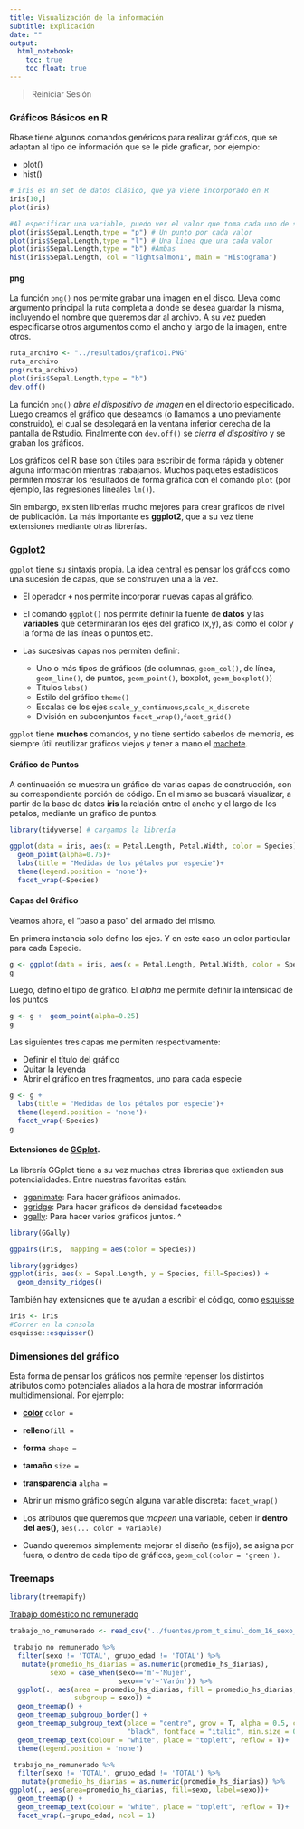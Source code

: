 ```yaml
---
title: Visualización de la información
subtitle: Explicación
date: ""
output:
  html_notebook: 
    toc: true
    toc_float: true 
---
```


> Reiniciar Sesión

### Gráficos Básicos en R

Rbase tiene algunos comandos genéricos para realizar gráficos, que se adaptan al tipo de información que se le pide graficar, por ejemplo:

- plot()
- hist()

```r
# iris es un set de datos clásico, que ya viene incorporado en R
iris[10,]
plot(iris)
```
```r
#Al especificar una variable, puedo ver el valor que toma cada uno de sus registros (Index)
plot(iris$Sepal.Length,type = "p") # Un punto por cada valor
plot(iris$Sepal.Length,type = "l") # Una linea que una cada valor
plot(iris$Sepal.Length,type = "b") #Ambas
hist(iris$Sepal.Length, col = "lightsalmon1", main = "Histograma")
```

#### png
La función `png()` nos permite grabar una imagen en el disco. Lleva como argumento principal la ruta completa a donde se desea guardar la misma, incluyendo el nombre que queremos dar al archivo. A su vez pueden especificarse otros argumentos como el ancho y largo de la imagen, entre otros.  

```r
ruta_archivo <- "../resultados/grafico1.PNG"
ruta_archivo
png(ruta_archivo)
plot(iris$Sepal.Length,type = "b")
dev.off()
```

La función `png()` _abre el dispositivo de imagen_ en el directorio especificado. Luego creamos el gráfico que deseamos (o llamamos a uno previamente construido), el cual se desplegará en la ventana inferior derecha de la pantalla de Rstudio. Finalmente con ```dev.off()``` se _cierra el dispositivo_ y se graban los gráficos. 
           
Los gráficos del R base son útiles para escribir de forma rápida y obtener alguna información mientras trabajamos. Muchos paquetes estadísticos permiten mostrar los resultados de forma gráfica con el comando `plot` (por ejemplo, las regresiones lineales ```lm()```).       
 
Sin embargo, existen librerías mucho mejores para crear gráficos de nivel de publicación. La más importante es __ggplot2__, que a su vez tiene extensiones mediante otras librerías.


### [Ggplot2](http://ggplot2.tidyverse.org/reference/)


`ggplot` tiene su sintaxis propia. La idea central es pensar los gráficos como una sucesión de capas, que se construyen una a la vez.    

- El operador __```+```__ nos permite incorporar nuevas capas al gráfico.

- El comando ```ggplot()``` nos permite definir la fuente de __datos__ y las __variables__ que determinaran los ejes del grafico (x,y), así como el color y la forma de las líneas o puntos,etc. 

- Las sucesivas capas nos permiten definir:
   
    - Uno o más tipos de gráficos (de columnas, ```geom_col()```, de línea, ```geom_line()```, de puntos, ```geom_point()```, boxplot, ```geom_boxplot()```)
    - Títulos ```labs()```
    - Estilo del gráfico ```theme()```
    - Escalas de los ejes ```scale_y_continuous```,```scale_x_discrete``` 
    - División en subconjuntos ```facet_wrap()```,```facet_grid()```

`ggplot` tiene __muchos__ comandos, y no tiene sentido saberlos de memoria, es siempre útil reutilizar gráficos viejos y tener a mano el [machete](https://www.rstudio.com/wp-content/uploads/2016/11/ggplot2-cheatsheet-2.1.pdf).    

#### Gráfico de Puntos

A continuación se muestra un gráfico de varias capas de construcción, con su correspondiente porción de código. En el mismo se buscará visualizar, a partir de la base de datos **iris** la relación entre el ancho y el largo de los petalos, mediante un gráfico de puntos.

```r
library(tidyverse) # cargamos la librería
```

```r
ggplot(data = iris, aes(x = Petal.Length, Petal.Width, color = Species))+
  geom_point(alpha=0.75)+
  labs(title = "Medidas de los pétalos por especie")+
  theme(legend.position = 'none')+
  facet_wrap(~Species)
```

#### Capas del Gráfico
Veamos ahora, el "paso a paso" del armado del mismo.          

En primera instancia solo defino los ejes. Y en este caso un color particular para cada Especie.
```r
g <- ggplot(data = iris, aes(x = Petal.Length, Petal.Width, color = Species))
g
```
Luego, defino el tipo de gráfico. El *alpha* me permite definir la intensidad de los puntos
```r
g <- g +  geom_point(alpha=0.25)
g
```  
Las siguientes tres capas me permiten respectivamente: 
 
 - Definir el título del gráfico
 - Quitar la leyenda
 - Abrir el gráfico en tres fragmentos, uno para cada especie

```r
g <- g +
  labs(title = "Medidas de los pétalos por especie")+
  theme(legend.position = 'none')+
  facet_wrap(~Species)
g

```


#### Extensiones de [GGplot](http://www.ggplot2-exts.org/gallery/).

La librería GGplot tiene a su vez muchas otras librerías que extienden sus potencialidades. Entre nuestras favoritas están:

- [gganimate](https://gganimate.com/): Para hacer gráficos animados.
- [ggridge](https://cran.r-project.org/web/packages/ggridges/vignettes/introduction.html): Para hacer gráficos de densidad faceteados
- [ggally](https://ggobi.github.io/ggally/): Para hacer varios gráficos juntos.
^

```r
library(GGally)

ggpairs(iris,  mapping = aes(color = Species))
```


```r
library(ggridges)
ggplot(iris, aes(x = Sepal.Length, y = Species, fill=Species)) + 
  geom_density_ridges()
```


También hay extensiones que te ayudan a escribir el código, como [esquisse](https://dreamrs.github.io/esquisse/)

```r

iris <- iris
#Correr en la consola
esquisse::esquisser()
```


### Dimensiones del gráfico

Esta forma de pensar los gráficos nos permite repenser los distintos atributos como potenciales aliados a la hora de mostrar información multidimensional. Por ejemplo:


- [__color__](http://www.stat.columbia.edu/~tzheng/files/Rcolor.pdf) ```color = ```
- __relleno__```fill = ```
- __forma__ ```shape = ```
- __tamaño__ ```size = ```
- __transparencia__ ```alpha = ```
- Abrir un mismo gráfico según alguna variable discreta: ```facet_wrap()```


+ Los atributos que queremos que _mapeen_ una variable, deben ir __dentro del aes()__, ```aes(... color = variable)```
+ Cuando queremos simplemente mejorar el diseño (es fijo), se asigna por fuera, o dentro de cada tipo de gráficos, ```geom_col(color = 'green')```.



### Treemaps

```r
library(treemapify)
```


[Trabajo doméstico no remunerado](https://data.buenosaires.gob.ar/dataset/trabajo-domestico-no-remunerado)


```r
trabajo_no_remunerado <- read_csv('../fuentes/prom_t_simul_dom_16_sexo__annio__g_edad_limpio.csv')
```

```r
 trabajo_no_remunerado %>% 
  filter(sexo != 'TOTAL', grupo_edad != 'TOTAL') %>%
   mutate(promedio_hs_diarias = as.numeric(promedio_hs_diarias),
          sexo = case_when(sexo=='m'~'Mujer',
                           sexo=='v'~'Varón')) %>% 
  ggplot(., aes(area = promedio_hs_diarias, fill = promedio_hs_diarias, label = grupo_edad,
                subgroup = sexo)) +
  geom_treemap() +
  geom_treemap_subgroup_border() +
  geom_treemap_subgroup_text(place = "centre", grow = T, alpha = 0.5, colour =
                             "black", fontface = "italic", min.size = 0) +
  geom_treemap_text(colour = "white", place = "topleft", reflow = T)+
  theme(legend.position = 'none')
```



```r
 trabajo_no_remunerado %>% 
  filter(sexo != 'TOTAL', grupo_edad != 'TOTAL') %>%
   mutate(promedio_hs_diarias = as.numeric(promedio_hs_diarias)) %>% 
ggplot(., aes(area=promedio_hs_diarias, fill=sexo, label=sexo))+
  geom_treemap() +
  geom_treemap_text(colour = "white", place = "topleft", reflow = T)+
  facet_wrap(.~grupo_edad, ncol = 1)
```

